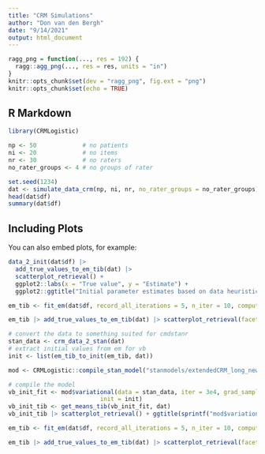 ```yaml
---
title: "CRM Simulations"
author: "Don van den Bergh"
date: "9/14/2021"
output: html_document
---
```


```r
ragg_png = function(..., res = 192) {
  ragg::agg_png(..., res = res, units = "in")
}
knitr::opts_chunk$set(dev = "ragg_png", fig.ext = "png")
knitr::opts_chunk$set(echo = TRUE)
```

## R Markdown


```r
library(CRMLogistic)

np <- 50             # no patients
ni <- 20             # no items
nr <- 30             # no raters
no_rater_groups <- 4 # no groups of rater

set.seed(1234)
dat <- simulate_data_crm(np, ni, nr, no_rater_groups = no_rater_groups)
head(dat$df)
summary(dat$df)
```

## Including Plots

You can also embed plots, for example:

```r
data_2_init(dat$df) |>
  add_true_values_to_em_tib(dat) |>
  scatterplot_retrieval() +
  ggplot2::labs(x = "True value", y = "Estimate") +
  ggplot2::ggtitle("Initial parameter estimates based on data heuristics")
```
```r
em_tib <- fit_em(dat$df, record_all_iterations = 5, n_iter = 10, compute_locations_scales = TRUE)
```

```r
em_tib |> add_true_values_to_em_tib(dat) |> scatterplot_retrieval(facets = iteration~parameter)
```


```r
# convert the data to something suited for cmdstanr
stan_data <- crm_data_2_stan(dat)
# extract initial values from em for vb
init <- list(em_tib_to_init(em_tib, dat))

mod <- CRMLogistic::compile_stan_model("stanmodels/extendedCRM_long_new_no_genq.stan")

# compile the model
vb_init_fit <- mod$variational(data = stan_data, iter = 3e4, grad_samples = 3, elbo_samples = 2, adapt_iter = 500, output_samples = 5e3,
                          init = init)
vb_init_tib <- get_means_tib(vb_init_fit, dat)
vb_init_tib |> scatterplot_retrieval() + ggtitle(sprintf("mod$variational informed by EM: %.3f seconds", vb_init_fit$time())) + labs(x = "Variational Estimate", y = "True value")

em_tib <- fit_em(dat$df, record_all_iterations = 5, n_iter = 10, compute_locations_scales = TRUE)
```

```r
em_tib |> add_true_values_to_em_tib(dat) |> scatterplot_retrieval(facets = iteration~parameter)
```
